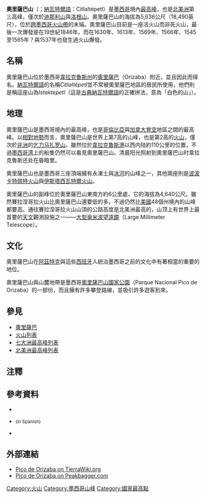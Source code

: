 {{Infobox Mountain
| 名稱 = 奧里薩巴山
| 照片 = Pico_Orizaba_Pines.jpg
| 照片說明 =
| 海拔 = {{convert|5636|m|ft|0}}<ref>此处给出的高度是现代GPS专家测量结果，参见[http://www.utsa.edu/pub/sombrilla/pdfs/summer2003.pdf] {{Wayback|url=http://www.utsa.edu/pub/sombrilla/pdfs/summer2003.pdf |date=20200813184334 }}，测量的详细内容在第23页。墨西哥国家统计局（INEGI）提供的高度是5611米。許多其他機構宣布的高度（包括[[國家地理學會|國家地理學會]]所宣稱的5,747公尺）是不正確的。</ref>
| 相對高度 = {{convert|4922|m|ft|0}}
| pushpin_map = Mexico
| pushpin_map_caption = 奧里薩巴山的位置
| latd  = 19 | latm  = 01 | lats  = 48 | latNS  = N
| longd = 97 | longm = 16 | longs = 12 | longEW = W
| 位置 = {{墨西哥}}[[韋拉克魯斯州|韋拉克魯斯州]]－[[普埃布拉州|普埃布拉州]]
| 山脈 = [[跨墨西哥火山帶|跨墨西哥火山帶]]
| 地形圖 =
| 類別 = [[層狀火山|層狀火山]]
| 年齡 =
| 最近噴發 = 1687年
| 首次登頂 = 1848年<br />F·梅纳德（F. Maynard）與[[威廉·F·雷諾茲|威廉·F·雷諾茲]]
| Easiest route = 冰／雪攀登
}}

'''奧里薩巴山'''（{{lang-es|Pico de Orizaba}}；[[納瓦特爾語|納瓦特爾語]]：Citlaltépetl）是[[墨西哥|墨西哥]]境內[[各国最高点列表|最高峰]]，也是[[北美洲|北美洲]]第三高峰，僅次於[[迪那利山|迪那利山]]與[[洛根山|洛根山]]。奧里薩巴山的海拔為5,636公尺（18,490英尺），位於[[跨墨西哥火山帶|跨墨西哥火山帶]]的末端。奧里薩巴山目前是一座活火山而非死火山，最後一次爆發是在19世紀1846年。而在1630年、1613年、1569年、1566年、1545至1565年？與1537年也發生過火山爆發。

==名稱==
奧里薩巴山位於墨西哥[[韋拉克魯斯州|韋拉克魯斯州]]的[[奧里薩巴|奧里薩巴]]（Orizaba）附近，並且因此而得名。[[納瓦特爾語|納瓦特爾語]]的名稱''Citlaltépetl''並不常被奧里薩巴地區的居民所使用，他們則是稱這座山為''Istaktepetl''（這是[[古典納瓦特爾語|古典納瓦特爾語]]的正確拼法，意為「白色的山」）。

==地理==
奧里薩巴山是墨西哥境內的最高峰，也是[[哥倫比亞|哥倫比亞]]與[[加拿大|加拿大]][[育空|育空]]地區之間的最高峰。以[[地形突起度|相對地勢]]而言，奧里薩巴山是世界上第7高的山峰，也是第2高的[[火山|火山]]，僅次於[[非洲|非洲]]的[[乞力马扎罗山|乞力马扎罗山]]。雖然位於[[韋拉克魯斯_(墨西哥)|韋拉克魯斯港]]以西内陆約110公里的位置，不過[[墨西哥湾|墨西哥湾]]上的船隻仍然可以看見奧里薩巴山。清晨阳光照射到奧里薩巴山时韋拉克魯斯还处在昏暗里。

奧里薩巴山也是墨西哥三座頂端擁有永凍土與[[冰河|冰河]]的山峰之一，其他兩座則是[[波波卡特佩特火山|波波卡特佩特火山]]與[[伊斯塔西瓦特爾火山|伊斯塔西瓦特爾火山]]。

奧里薩巴山的副峰{{link-en|賽拉涅哥拉火山|Sierra Negra}}位於奧里薩巴山東南方約6公里處，它的海拔為4,640公尺。雖然賽拉涅哥拉火山比奧里薩巴山還要低的多，不過仍然比[[美國|美國]]48個州境內的山峰都要高。通往賽拉涅哥拉火山山頂的公路高度是北美洲最高的，山顶上有世界上最首要的[[天文|天文]]觀測設施之一——[[大型毫米波望遠鏡|大型毫米波望遠鏡]]（Large Millimeter Telescope）。

==文化==
奧里薩巴山在[[阿茲特克|阿茲特克]]與{{link-en|托托納克人|Totonac}}這些[[西班牙|西班牙]]人統治墨西哥之前的文化中有著相當的重要的地位。

奧里薩巴山與山麓地帶是墨西哥[[奧里薩巴山國家公園|奧里薩巴山國家公園]]（Parque Nacional Pico de Orizaba）的一部份，而且擁有許多攀登路線，並吸引許多遊客到來。

==參見==
*[[奧里薩巴|奧里薩巴]]
*[[火山列表|火山列表]]
*[[七大洲最高峰列表|七大洲最高峰列表]]
*[[北美洲最高峰列表|北美洲最高峰列表]]

==注釋==
{{reflist}}

==參考資料==

* {{VNUM | 1=1401-10= }} 
* {{cite book | last = Yarza de la Torre | first = Esperanza | title = Volcanes de México | publisher = Aguilar | date = 1971 | pages= 237 pp | isbn = }} <small>(in Spanish)</small>
* {{cite book | last = Secor | first = R. J. | title = Mexico's Volcanoes: A Climbing Guide (3rd ed.) | url = https://archive.org/details/mexicosvolcanoes0000seco_c7m2 | publisher = Mountaineers Books | date = 2001 | pages= [https://archive.org/details/mexicosvolcanoes0000seco_c7m2/page/160 160] pp | isbn = 0-89886-798-3 }}

==外部連結==
{{commons|Pico de Orizaba}}
* [https://web.archive.org/web/20071214203446/http://www.tierrawiki.org/wiki/index.php?title=Pico_de_Orizaba Pico de Orizaba on TierraWiki.org]
* [http://peakbagger.com/peak.aspx?pid=8049 Pico de Orizaba on Peakbagger.com] {{Wayback|url=http://peakbagger.com/peak.aspx?pid=8049 |date=20210217043301 }}

{{七大洲最高峰}}
[[Category:火山|Category:火山]]
[[Category:墨西哥山峰|Category:墨西哥山峰]]
[[Category:國家最高點|Category:國家最高點]]